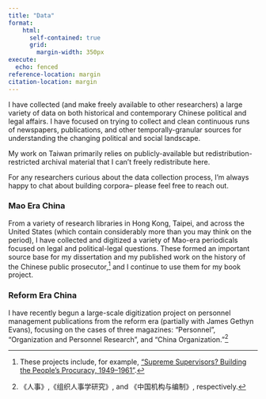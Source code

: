 ```yaml
---
title: "Data"
format:
    html: 
      self-contained: true
      grid: 
        margin-width: 350px
execute: 
  echo: fenced
reference-location: margin
citation-location: margin
---
```


I have collected (and make freely available to other researchers) a large variety of data on both historical and contemporary Chinese political and legal affairs. I have focused on trying to collect and clean continuous runs of newspapers, publications, and other temporally-granular sources for understanding the changing political and social landscape.

My work on Taiwan primarily relies on publicly-available but redistribution-restricted archival material that I can't freely redistribute here.

For any researchers curious about the data collection process, I'm always happy to chat about building corpora-- please feel free to reach out.

### Mao Era China

From a variety of research libraries in Hong Kong, Taipei, and across the United States (which contain considerably more than you may think on the period), I have collected and digitized a variety of Mao-era periodicals focused on legal and political-legal questions. These formed an important source base for my dissertation and my published work on the history of the Chinese public prosecutor,[^1] and I continue to use them for my book project.

[^1]: These projects include, for example, ["Supreme Supervisors? Building the People’s Procuracy, 1949–1961"](https://brill.com/view/journals/clsr/6/1/article-p1_001.xml).

### Reform Era China

I have recently begun a large-scale digitization project on personnel management publications from the reform era (partially with James Gethyn Evans), focusing on the cases of three magazines: "Personnel", "Organization and Personnel Research", and "China Organization."[^2]

[^2]: 《人事》,《组织人事学研究》, and 《中国机构与编制》, respectively.
